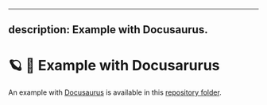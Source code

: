 <!--
  ~ Copyright (c) 2022-2023 Datalayer Inc. All rights reserved.
  ~
  ~ MIT License
-->

---
description: Example with Docusaurus.
---


# 🪐 🦕 Example with Docusarurus

An example with [Docusaurus](https://docusaurus.io) is available in this [repository folder](https://github.com/datalayer/jupyter-ui/tree/main/examples/docusaurus).

<ModalImage
  small="https://datalayer-jupyter-examples.s3.amazonaws.com/jupyter-react-docusaurus.png"
  large="https://datalayer-jupyter-examples.s3.amazonaws.com/jupyter-react-docusaurus.png"
  alt="Jupyter UI Docusaurus"
/>
